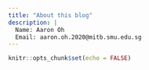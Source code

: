 ```yaml
---
title: "About this blog"
description: |
  Name: Aaron Oh  
  Email: aaron.oh.2020@mitb.smu.edu.sg
---
```


```r
knitr::opts_chunk$set(echo = FALSE)
```
